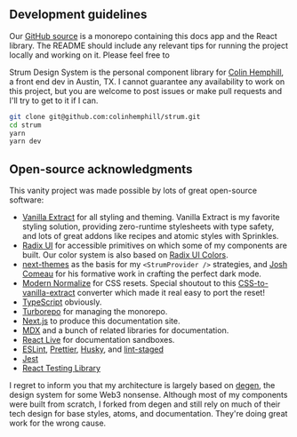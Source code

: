 <PageTitle
  title="Development"
  description="Open-source guidelines and acknowledgments"
/>

## Development guidelines

Our [GitHub source](https://github.com/colinhemphill/strum) is a monorepo containing this docs app and the React library. The README should include any relevant tips for running the project locally and working on it. Please feel free to

Strum Design System is the personal component library for <a href="https://colinhemphill.com">Colin Hemphill</a>, a front end dev in Austin, TX. I cannot guarantee any availability to work on this project, but you are welcome to post issues or make pull requests and I'll try to get to it if I can.

```bash
git clone git@github.com:colinhemphill/strum.git
cd strum
yarn
yarn dev
```

## Open-source acknowledgments

This vanity project was made possible by lots of great open-source software:

- [Vanilla Extract](https://vanilla-extract.style/) for all styling and theming. Vanilla Extract is my favorite styling solution, providing zero-runtime stylesheets with type safety, and lots of great addons like recipes and atomic styles with Sprinkles.
- [Radix UI](https://www.radix-ui.com/) for accessible primitives on which some of my components are built. Our color system is also based on [Radix UI Colors](https://www.radix-ui.com/colors).
- [next-themes](https://github.com/pacocoursey/next-themes) as the basis for my `<StrumProvider />` strategies, and [Josh Comeau](https://www.joshwcomeau.com/react/dark-mode/) for his formative work in crafting the perfect dark mode.
- [Modern Normalize](https://github.com/sindresorhus/modern-normalize) for CSS resets. Special shoutout to this [CSS-to-vanilla-extract](https://github.com/activeguild/css-to-vanilla-extract) converter which made it real easy to port the reset!
- [TypeScript](https://www.typescriptlang.org/) obviously.
- [Turborepo](https://turborepo.org/) for managing the monorepo.
- [Next.js](https://nextjs.org/) to produce this documentation site.
- [MDX](https://mdxjs.com/) and a bunch of related libraries for documentation.
- [React Live](https://github.com/FormidableLabs/react-live) for documentation sandboxes.
- [ESLint](https://eslint.org/), [Prettier](https://prettier.io/), [Husky](https://typicode.github.io/husky/#/), and [lint-staged](https://github.com/okonet/lint-staged)
- [Jest](https://jestjs.io/)
- [React Testing Library](https://testing-library.com/docs/react-testing-library/intro/)

I regret to inform you that my architecture is largely based on [degen](https://degen-xyz.vercel.app/), the design system for some Web3 nonsense. Although most of my components were built from scratch, I forked from degen and still rely on much of their tech design for base styles, atoms, and documentation. They're doing great work for the wrong cause.
